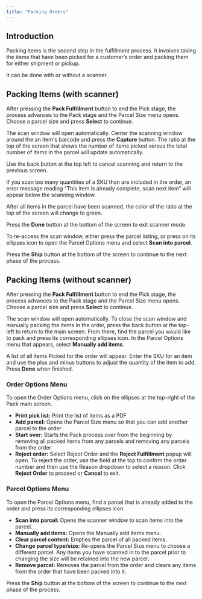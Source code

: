 ```yaml
---
title: "Packing Orders"
---
```


## Introduction

Packing items is the second step in the fulfillment process. It involves taking the items that have been picked for a customer’s order and packing them for either shipment or pickup.

It can be done with or without a scanner.

## Packing Items (with scanner)

After pressing the **Pack Fulfillment** button to end the Pick stage, the process advances to the Pack stage and the Parcel Size menu opens. Choose a parcel size and press **Select** to continue. 

The scan window will open automatically. Center the scanning window around the an item's barcode and press the **Capture** button. The ratio at the top of the screen that shows the number of items picked versus the total number of items in the parcel will update automatically.

Use the back button at the top left to cancel scanning and return to the previous screen. 

If you scan too many quantities of a SKU than are included in the order, an error message reading “This item is already complete, scan next item” will appear below the scanning window. 

After all items in the parcel have been scanned, the color of the ratio at the top of the screen will change to green. 

Press the **Done** button at the bottom of the screen to exit scanner mode. 

To re-access the scan window, either press the parcel listing, or press on its ellipses icon to open the Parcel Options menu and select **Scan into parcel**. 

Press the **Ship** button at the bottom of the screen to continue to the next phase of the process. 

## Packing Items (without scanner)

After pressing the **Pack Fulfillment** button to end the Pick stage, the process advances to the Pack stage and the Parcel Size menu opens. Choose a parcel size and press **Select** to continue.

The scan window will open automatically. To close the scan window and manually packing the items in the order, press the back button at the top-left to return to the main screen. From there, find the parcel you would like to pack and press its corresponding ellipses icon. In the Parcel Options menu that appears, select **Manually add items**.

A list of all items Picked for the order will appear. Enter the SKU for an item and use the plus and minus buttons to adjust the quantity of the item to add. Press **Done** when finished.

### Order Options Menu

To open the Order Options menu, click on the ellipses at the top-right of the Pack main screen. 

* **Print pick list:** Print the list of items as a PDF
* **Add parcel:** Opens the Parcel Size menu so that you can add another parcel to the order
* **Start over:** Starts the Pack process over from the beginning by removing all packed items from any parcels and removing any parcels from the order
* **Reject order:** Select Reject Order and the **Reject Fulfillment** popup will open. To reject the order, use the field at the top to confirm the order number and then use the Reason dropdown to select a reason. Click **Reject Order** to proceed or **Cancel** to exit.

### Parcel Options Menu

To open the Parcel Options menu, find a parcel that is already added to the order and press its corresponding ellipses icon.

* **Scan into parcel:** Opens the scanner window to scan items into the parcel.
* **Manually add items:** Opens the Manually add items menu.
* **Clear parcel content:** Empties the parcel of all packed items.
* **Change parcel type/size:** Re-opens the Parcel Size menu to choose a different parcel. Any items you have scanned in to the parcel prior to changing the size will be retained into the new parcel.
* **Remove parcel:** Removes the parcel from the order and clears any items from the order that have been packed into it.

Press the **Ship** button at the bottom of the screen to continue to the next phase of the process.
